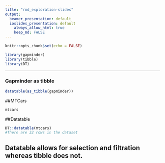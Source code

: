 ```yaml
---
title: "rmd_exploration-slides"
output:
  beamer_presentation: default
  ioslides_presentation: default
    always_allow_html: true
    keep_md: FALSE
---
```


```r
knitr::opts_chunk$set(echo = FALSE)
```


```r
library(gapminder)
library(tibble)
library(DT)
```

---
### Gapminder as tibble
```r
datatable(as_tibble(gapminder))
```


##MTCars
```r
mtcars
```

##Datatable 
```r
DT::datatable(mtcars)
#There are 32 rows in the dataset
```

## Datatable allows for selection and filtration whereas tibble does not. 
